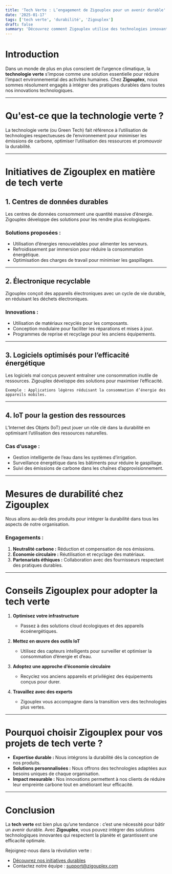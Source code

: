 ```yaml
---
title: 'Tech Verte : L’engagement de Zigouplex pour un avenir durable'
date: '2025-01-17'
tags: ['tech verte', 'durabilité', 'Zigouplex']
draft: false
summary: 'Découvrez comment Zigouplex utilise des technologies innovantes et durables pour réduire l’impact environnemental et promouvoir un avenir plus vert.'
---
```


# Introduction

Dans un monde de plus en plus conscient de l’urgence climatique, la **technologie verte** s’impose comme une solution essentielle pour réduire l’impact environnemental des activités humaines. Chez **Zigouplex**, nous sommes résolument engagés à intégrer des pratiques durables dans toutes nos innovations technologiques.

---

# Qu'est-ce que la technologie verte ?

La technologie verte (ou Green Tech) fait référence à l’utilisation de technologies respectueuses de l’environnement pour minimiser les émissions de carbone, optimiser l’utilisation des ressources et promouvoir la durabilité.

---

# Initiatives de Zigouplex en matière de tech verte

## 1. Centres de données durables

Les centres de données consomment une quantité massive d’énergie. Zigouplex développe des solutions pour les rendre plus écologiques.

### Solutions proposées :

- Utilisation d’énergies renouvelables pour alimenter les serveurs.
- Refroidissement par immersion pour réduire la consommation énergétique.
- Optimisation des charges de travail pour minimiser les gaspillages.

---

## 2. Électronique recyclable

Zigouplex conçoit des appareils électroniques avec un cycle de vie durable, en réduisant les déchets électroniques.

### Innovations :

- Utilisation de matériaux recyclés pour les composants.
- Conception modulaire pour faciliter les réparations et mises à jour.
- Programmes de reprise et recyclage pour les anciens équipements.

---

## 3. Logiciels optimisés pour l’efficacité énergétique

Les logiciels mal conçus peuvent entraîner une consommation inutile de ressources. Zigouplex développe des solutions pour maximiser l’efficacité.

```
Exemple : Applications légères réduisant la consommation d’énergie des appareils mobiles.
```

---

## 4. IoT pour la gestion des ressources

L’Internet des Objets (IoT) peut jouer un rôle clé dans la durabilité en optimisant l’utilisation des ressources naturelles.

### Cas d’usage :

- Gestion intelligente de l’eau dans les systèmes d’irrigation.
- Surveillance énergétique dans les bâtiments pour réduire le gaspillage.
- Suivi des émissions de carbone dans les chaînes d’approvisionnement.

---

# Mesures de durabilité chez Zigouplex

Nous allons au-delà des produits pour intégrer la durabilité dans tous les aspects de notre organisation.

### Engagements :

1. **Neutralité carbone :** Réduction et compensation de nos émissions.
2. **Économie circulaire :** Réutilisation et recyclage des matériaux.
3. **Partenariats éthiques :** Collaboration avec des fournisseurs respectant des pratiques durables.

---

# Conseils Zigouplex pour adopter la tech verte

1. **Optimisez votre infrastructure**

   - Passez à des solutions cloud écologiques et des appareils écoénergétiques.

2. **Mettez en œuvre des outils IoT**

   - Utilisez des capteurs intelligents pour surveiller et optimiser la consommation d’énergie et d’eau.

3. **Adoptez une approche d’économie circulaire**

   - Recyclez vos anciens appareils et privilégiez des équipements conçus pour durer.

4. **Travaillez avec des experts**
   - Zigouplex vous accompagne dans la transition vers des technologies plus vertes.

---

# Pourquoi choisir Zigouplex pour vos projets de tech verte ?

- **Expertise durable :** Nous intégrons la durabilité dès la conception de nos produits.
- **Solutions personnalisées :** Nous offrons des technologies adaptées aux besoins uniques de chaque organisation.
- **Impact mesurable :** Nos innovations permettent à nos clients de réduire leur empreinte carbone tout en améliorant leur efficacité.

---

# Conclusion

La **tech verte** est bien plus qu’une tendance : c’est une nécessité pour bâtir un avenir durable. Avec **Zigouplex**, vous pouvez intégrer des solutions technologiques innovantes qui respectent la planète et garantissent une efficacité optimale.

Rejoignez-nous dans la révolution verte :

- [Découvrez nos initiatives durables](https://www.zigouplex.com)
- Contactez notre équipe : support@zigouplex.com
